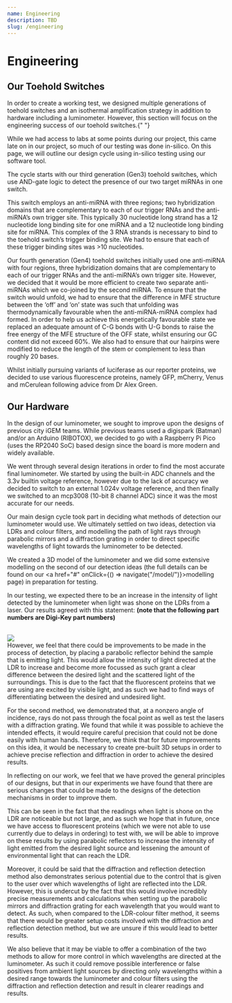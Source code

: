 ```yaml
---
name: Engineering
description: TBD
slug: /engineering
---
```


# Engineering

<h2 style={{ paddingTop: 8 }}>Our Toehold Switches</h2>
In order to create a working test, we designed multiple generations of toehold switches and an isothermal
amplification strategy in addition to hardware including a luminometer. However, this section will focus
on the engineering success of our toehold switches.{" "}

While we had access to labs at some points during our project, this came late on in our project, so much of our testing was done in-silico. On this page, we will outline our design cycle using in-silico testing using our software tool.

The cycle starts with our third generation (Gen3) toehold switches, which use AND-gate logic to detect the presence of our two target miRNAs in one switch.

This switch employs an anti-miRNA with three regions; two hybridization domains that are complementary to each of our trigger RNAs and the anti-miRNA’s own trigger site. This typically 30 nucleotide long strand has a 12 nucleotide long binding site for one miRNA and a 12 nucleotide long binding site for miRNA. This complex of the 3 RNA strands is necessary to bind to the toehold switch’s trigger binding site. We had to ensure that each of these trigger binding sites was >10 nucleotides.

Our fourth generation (Gen4) toehold switches initially used one anti-miRNA with four regions, three hybridization domains that are complementary to each of our trigger RNAs and the anti-miRNA’s own trigger site. However, we decided that it would be more efficient to create two separate anti-miRNAs which we co-joined by the second miRNA. To ensure that the switch would unfold, we had to ensure that the difference in MFE structure between the ‘off’ and ‘on’ state was such that unfolding was thermodynamically favourable when the anti-miRNA-miRNA complex had formed. In order to help us achieve this energetically favourable state we replaced an adequate amount of C-G bonds with U-G bonds to raise the free energy of the MFE structure of the OFF state, whilst ensuring our GC content did not exceed 60%. We also had to ensure that our hairpins were modified to reduce the length of the stem or complement to less than roughly 20 bases.

Whilst initially pursuing variants of luciferase as our reporter proteins, we decided to use various fluorescence proteins, namely GFP, mCherry, Venus and mCerulean following advice from Dr Alex Green.

<h2 style={{ paddingTop: 8 }}>Our Hardware</h2>
In the design of our luminometer, we sought to improve upon the designs of previous city iGEM teams.
While previous teams used a digispark (Batman) and/or an Arduino (RIBOTOX), we decided to go with a Raspberry
Pi Pico (uses the RP2040 SoC) based design since the board is more modern and widely available.

We went through several design iterations in order to find the most accurate final luminometer. We started by using the built-in ADC channels and the 3.3v builtin voltage reference, however due to the lack of accuracy we decided to switch to an external 1.024v voltage reference, and then finally we switched to an mcp3008 (10-bit 8 channel ADC) since it was the most accurate for our needs.

Our main design cycle took part in deciding what methods of detection our luminometer would use. We ultimately settled on two ideas, detection via LDRs and colour filters, and modelling the path of light rays through parabolic mirrors and a diffraction grating in order to direct specific wavelengths of light towards the luminometer to be detected.

We created a 3D model of the luminometer and we did some extensive modelling on the second of our detection ideas (the full details can be found on our <a href="#" onClick={() => navigate("/model/")}>modelling page</a>) in preparation for testing.

In our testing, we expected there to be an increase in the intensity of light detected by the luminometer when light was shone on the LDRs from a laser. Our results agreed with this statement: <b>(note that the following part numbers are Digi-Key part numbers)</b>

<br />
<img src="https://static.igem.wiki/teams/4642/wiki/engineering/engineering-hardware-1.webp" />
<br />
However, we feel that there could be improvements to be made in the process of detection, by placing
a parabolic reflector behind the sample that is emitting light. This would allow the intensity of light
directed at the LDR to increase and become more focussed as such grant a clear difference between the
desired light and the scattered light of the surroundings. This is due to the fact that the fluorescent
proteins that we are using are excited by visible light, and as such we had to find ways of differentiating
between the desired and undesired light.

For the second method, we demonstrated that, at a nonzero angle of incidence, rays do not pass through the focal point as well as test the lasers with a diffraction grating. We found that while it was possible to achieve the intended effects, it would require careful precision that could not be done easily with human hands. Therefore, we think that for future improvements on this idea, it would be necessary to create pre-built 3D setups in order to achieve precise reflection and diffraction in order to achieve the desired results.

In reflecting on our work, we feel that we have proved the general principles of our designs, but that in our experiments we have found that there are serious changes that could be made to the designs of the detection mechanisms in order to improve them.

This can be seen in the fact that the readings when light is shone on the LDR are noticeable but not large, and as such we hope that in future, once we have access to fluorescent proteins (which we were not able to use currently due to delays in ordering) to test with, we will be able to improve on these results by using parabolic reflectors to increase the intensity of light emitted from the desired light source and lessening the amount of environmental light that can reach the LDR.

Moreover, it could be said that the diffraction and reflection detection method also demonstrates serious potential due to the control that is given to the user over which wavelengths of light are reflected into the LDR. However, this is undercut by the fact that this would involve incredibly precise measurements and calculations when setting up the parabolic mirrors and diffraction grating for each wavelength that you would want to detect. As such, when compared to the LDR-colour filter method, it seems that there would be greater setup costs involved with the diffraction and reflection detection method, but we are unsure if this would lead to better results.

We also believe that it may be viable to offer a combination of the two methods to allow for more control in which wavelengths are directed at the luminometer. As such it could remove possible interference or false positives from ambient light sources by directing only wavelengths within a desired range towards the luminometer and colour filters using the diffraction and reflection detection and result in clearer readings and results.
